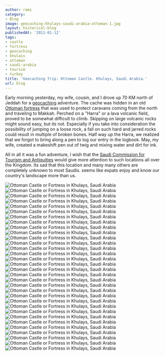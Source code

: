 ```yaml
---
author: rami
category:
- Blog
image: geocaching-khulays-saudi-arabia-ottoman-1.jpg
layout: historical-blog
publishedAt: '2011-01-12'
tags:
- castle
- fortress
- geocaching
- khulais
- ottoman
- saudi-arabia
- toursim
- turkey
title: 'Geocaching Trip: Ottoman Castle. Khulays, Saudi Arabia.'
url: blog
---
```


Early morning yesterday, my wife, cousin, and I drove up 70 KM north of Jeddah for a [geocaching](http://en.wikipedia.org/wiki/Geocaching) adventure. The cache was hidden in an old [Ottoman fortress](http://www.geocaching.com/seek/cache_details.aspx?guid=2df06b98-781e-4bfc-bf93-2c2dd54a0449) that was used to protect caravans coming from the north and traveling to Makkah. Perched on a "Harra" or a lava volcanic field, proved to be somewhat difficult to climb. Skipping on large volcanic rocks might sound easy, but its not. Especially if you take into consideration the possibility of jumping on a loose rock, a fall on such hard and jarred rocks could result in multiple of broken bones. Half way up the Harra, we realized that we forgot to bring along a pen to log our entry in the logbook. May, my wife, created a makeshift pen out of twig and mixing water and dirt for ink.

All in all it was a fun adventure, I wish that the <a href="http://www.scta.gov.sa/sites/English/Pages/default_sct.aspx" target="_blank">Saudi Commission for Tourism and Antiquities</a> would give more attention to such locations all over the Kingdom. Its sad that this location and many many others are completely unknown to most Saudis. seems like expats enjoy and know our country's landscape more than us.



  ![Ottoman Castle or Fortress in Khulays, Saudi Arabia](/assets/images/content/blog/geocaching-khulays-saudi-arabia-ottoman-1.jpg) 
  ![Ottoman Castle or Fortress in Khulays, Saudi Arabia](/assets/images/content/blog/geocaching-khulays-saudi-arabia-ottoman-2.jpg)
  ![Ottoman Castle or Fortress in Khulays, Saudi Arabia](/assets/images/content/blog/geocaching-khulays-saudi-arabia-ottoman-3.jpg)
  ![Ottoman Castle or Fortress in Khulays, Saudi Arabia](/assets/images/content/blog/geocaching-khulays-saudi-arabia-ottoman-4.jpg)
  ![Ottoman Castle or Fortress in Khulays, Saudi Arabia](/assets/images/content/blog/geocaching-khulays-saudi-arabia-ottoman-5.jpg)
  ![Ottoman Castle or Fortress in Khulays, Saudi Arabia](/assets/images/content/blog/geocaching-khulays-saudi-arabia-ottoman-6.jpg)
  ![Ottoman Castle or Fortress in Khulays, Saudi Arabia](/assets/images/content/blog/geocaching-khulays-saudi-arabia-ottoman-7.jpg)
  ![Ottoman Castle or Fortress in Khulays, Saudi Arabia](/assets/images/content/blog/geocaching-khulays-saudi-arabia-ottoman-8.jpg)
  ![Ottoman Castle or Fortress in Khulays, Saudi Arabia](/assets/images/content/blog/geocaching-khulays-saudi-arabia-ottoman-9.jpg)
  ![Ottoman Castle or Fortress in Khulays, Saudi Arabia](/assets/images/content/blog/geocaching-khulays-saudi-arabia-ottoman-10.jpg)
  ![Ottoman Castle or Fortress in Khulays, Saudi Arabia](/assets/images/content/blog/geocaching-khulays-saudi-arabia-ottoman-11.jpg)
  ![Ottoman Castle or Fortress in Khulays, Saudi Arabia](/assets/images/content/blog/geocaching-khulays-saudi-arabia-ottoman-12.jpg)
  ![Ottoman Castle or Fortress in Khulays, Saudi Arabia](/assets/images/content/blog/geocaching-khulays-saudi-arabia-ottoman-13.jpg)
  ![Ottoman Castle or Fortress in Khulays, Saudi Arabia](/assets/images/content/blog/geocaching-khulays-saudi-arabia-ottoman-14.jpg)
  ![Ottoman Castle or Fortress in Khulays, Saudi Arabia](/assets/images/content/blog/geocaching-khulays-saudi-arabia-ottoman-15.jpg)
  ![Ottoman Castle or Fortress in Khulays, Saudi Arabia](/assets/images/content/blog/geocaching-khulays-saudi-arabia-ottoman-16.jpg)
  ![Ottoman Castle or Fortress in Khulays, Saudi Arabia](/assets/images/content/blog/geocaching-khulays-saudi-arabia-ottoman-17.jpg)
  ![Ottoman Castle or Fortress in Khulays, Saudi Arabia](/assets/images/content/blog/geocaching-khulays-saudi-arabia-ottoman-18.jpg)
  ![Ottoman Castle or Fortress in Khulays, Saudi Arabia](/assets/images/content/blog/geocaching-khulays-saudi-arabia-ottoman-19.jpg)
  ![Ottoman Castle or Fortress in Khulays, Saudi Arabia](/assets/images/content/blog/geocaching-khulays-saudi-arabia-ottoman-20.jpg)
  ![Ottoman Castle or Fortress in Khulays, Saudi Arabia](/assets/images/content/blog/geocaching-khulays-saudi-arabia-ottoman-20.jpg)
  ![Ottoman Castle or Fortress in Khulays, Saudi Arabia](/assets/images/content/blog/geocaching-khulays-saudi-arabia-ottoman-21.jpg)
  ![Ottoman Castle or Fortress in Khulays, Saudi Arabia](/assets/images/content/blog/geocaching-khulays-saudi-arabia-ottoman-22.jpg)
  ![Ottoman Castle or Fortress in Khulays, Saudi Arabia](/assets/images/content/blog/geocaching-khulays-saudi-arabia-ottoman-23.jpg)
  ![Ottoman Castle or Fortress in Khulays, Saudi Arabia](/assets/images/content/blog/geocaching-khulays-saudi-arabia-ottoman-24.jpg)
  ![Ottoman Castle or Fortress in Khulays, Saudi Arabia](/assets/images/content/blog/geocaching-khulays-saudi-arabia-ottoman-25.jpg)
  ![Ottoman Castle or Fortress in Khulays, Saudi Arabia](/assets/images/content/blog/geocaching-khulays-saudi-arabia-ottoman-26.jpg)
  ![Ottoman Castle or Fortress in Khulays, Saudi Arabia](/assets/images/content/blog/geocaching-khulays-saudi-arabia-ottoman-27.jpg)
  ![Ottoman Castle or Fortress in Khulays, Saudi Arabia](/assets/images/content/blog/geocaching-khulays-saudi-arabia-ottoman-28.jpg)
  ![Ottoman Castle or Fortress in Khulays, Saudi Arabia](/assets/images/content/blog/geocaching-khulays-saudi-arabia-ottoman-29.jpg)
  ![Ottoman Castle or Fortress in Khulays, Saudi Arabia](/assets/images/content/blog/geocaching-khulays-saudi-arabia-ottoman-30.jpg)
  ![Ottoman Castle or Fortress in Khulays, Saudi Arabia](/assets/images/content/blog/geocaching-khulays-saudi-arabia-ottoman-31.jpg)